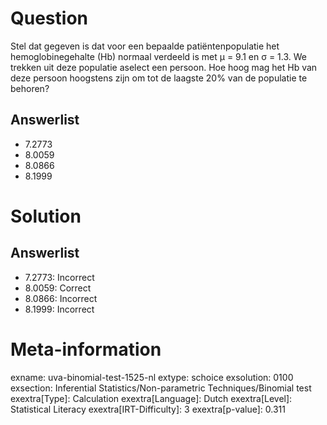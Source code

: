 Question
========

Stel dat gegeven is dat voor een bepaalde patiëntenpopulatie het
hemoglobinegehalte (Hb) normaal verdeeld is met μ = 9.1 en σ = 1.3. We
trekken uit deze populatie aselect een persoon. Hoe hoog mag het Hb van
deze persoon hoogstens zijn om tot de laagste 20% van de populatie te
behoren?

Answerlist
----------

* 7.2773
* 8.0059
* 8.0866
* 8.1999

Solution
========

Answerlist
----------

* 7.2773: Incorrect
* 8.0059: Correct
* 8.0866: Incorrect
* 8.1999: Incorrect

Meta-information
================
exname: uva-binomial-test-1525-nl
extype: schoice
exsolution: 0100
exsection: Inferential Statistics/Non-parametric Techniques/Binomial test
exextra[Type]: Calculation
exextra[Language]: Dutch
exextra[Level]: Statistical Literacy
exextra[IRT-Difficulty]: 3
exextra[p-value]: 0.311

